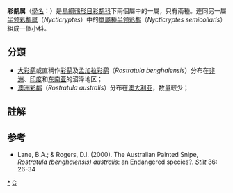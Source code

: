 {{Automatic taxobox
| taxon = Rostratula
| authority = [[Louis_Jean_Pierre_Vieillot|Vieillot]], 1816
| image = Greater Painted-snipe (Male) I2 IMG 9477.jpg
| image_caption = [[大彩鹬|大彩鹬]]
| parent_authority = Ridgway, 1919
| subdivision_ranks = 種
| subdivision = 
*[[大彩鹬|大彩鹬]] ''Rostratula benghalensis''
*[[澳洲彩鹬|澳洲彩鹬]] ''Rostratula australis''
| range_map = Rostratula_benghalensis_map.png
| range_map_caption = 彩鹬属的分佈圖
}}

'''彩鹬属'''{{notetag|1={{標音|字=鹬|注音=ㄩˋ|拼音=yù|同音字=玉}}<ref>[http://dict.revised.moe.edu.tw/cgi-bin/cbdic/gsweb.cgi?ccd=nLnvWC&o=e0&sec=sec1&op=v&view=0-1 教育部重編國語辭典修訂本]</ref>}}（[[學名|學名]]：''{{lang|la|Rostratula}}''）是[[鳥綱|鳥綱]][[鴴形目|鴴形目]][[彩鹬科|彩鹬科]]下兩個屬中的一屬，只有兩種。連同另一屬[[半领彩鹬属|半领彩鹬属]]（''Nycticryptes''）中的[[單型|單屬種]][[半领彩鹬|半领彩鹬]]（''Nycticryptes semicollaris''）組成一個小科。

==分類==
*[[大彩鹬|大彩鹬]]或直稱作[[彩鹬|彩鹬]]及[[孟加拉彩鹬|孟加拉彩鹬]]（''Rostratula benghalensis''）分布在[[非洲|非洲]]、[[印度|印度]]和[[东南亚|东南亚]]的沼泽地区；
*[[澳洲彩鹬|澳洲彩鹬]]（''Rostratula australis''）分布在[[澳大利亚|澳大利亚]]，数量較少；

==註解==
{{notefoot}}

==参考==
{{reflist}}
* Lane, B.A.; & Rogers, D.I. (2000). The Australian Painted Snipe, ''Rostratula (benghalensis) australis'': an Endangered species?. ''[[Stilt_(journal)|Stilt]]'' 36: 26-34
{{Taxonbar|from=Q674094}}

[[Category:彩鹬科|*]]
[[Category:鸻形目|C]]